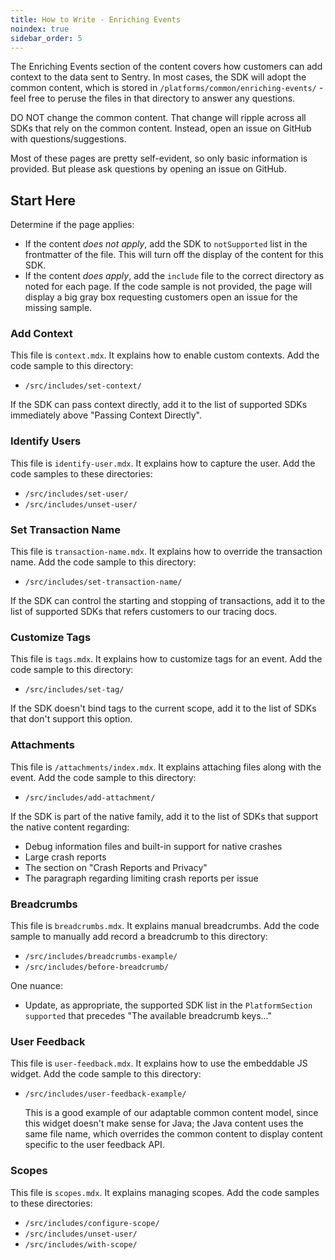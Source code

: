 ```yaml
---
title: How to Write - Enriching Events
noindex: true
sidebar_order: 5
---
```


The Enriching Events section of the content covers how customers can add context to the data sent to Sentry. In most cases, the SDK will adopt the common content, which is stored in `/platforms/common/enriching-events/` - feel free to peruse the files in that directory to answer any questions.

<Alert >

DO NOT change the common content. That change will ripple across all SDKs that rely on the common content. Instead, open an issue on  GitHub with questions/suggestions.

</Alert >

Most of these pages are pretty self-evident, so only basic information is provided. But please ask questions by opening an issue on GitHub.

## Start Here

Determine if the page applies:

- If the content *does not apply*, add the SDK to `notSupported` list in the frontmatter of the file. This will turn off the display of the content for this SDK.
- If the content *does apply*, add the `include` file to the correct directory as noted for each page. If the code sample is not provided, the page will display a big gray box requesting customers open an issue for the missing sample.

### Add Context

This file is `context.mdx`. It explains how to enable custom contexts. Add the code sample to this directory:

- `/src/includes/set-context/`

If the SDK can pass context directly, add it to the list of supported SDKs immediately above "Passing Context Directly".

### Identify Users

This file is `identify-user.mdx`. It explains how to capture the user. Add the code samples to these directories:

- `/src/includes/set-user/`
- `/src/includes/unset-user/`

### Set Transaction Name

This file is `transaction-name.mdx`. It explains how to override the transaction name. Add the code sample to this directory:

- `/src/includes/set-transaction-name/`

If the SDK can control the starting and stopping of transactions, add it to the list of supported SDKs that refers customers to our tracing docs.

### Customize Tags

This file is `tags.mdx`. It explains how to customize tags for an event. Add the code sample to this directory:

- `/src/includes/set-tag/`

If the SDK doesn't bind tags to the current scope, add it to the list of SDKs that don't support this option.

### Attachments

This file is `/attachments/index.mdx`. It explains attaching files along with the event. Add the code sample to this directory:

- `/src/includes/add-attachment/`

If the SDK is part of the native family, add it to the list of SDKs that support the native content regarding:

- Debug information files and built-in support for native crashes
- Large crash reports
- The section on "Crash Reports and Privacy"
- The paragraph regarding limiting crash reports per issue

### Breadcrumbs

This file is `breadcrumbs.mdx`. It explains manual breadcrumbs. Add the code sample to manually add record a breadcrumb to this directory:

- `/src/includes/breadcrumbs-example/`
- `/src/includes/before-breadcrumb/`

One nuance:

- Update, as appropriate, the supported SDK list in the `PlatformSection supported` that precedes "The available breadcrumb keys..."

### User Feedback

This file is `user-feedback.mdx`. It explains how to use the embeddable JS widget. Add the code sample to this directory:

- `/src/includes/user-feedback-example/`

    <Note>

    This is a good example of our adaptable common content model, since this widget doesn't make sense for Java; the Java content uses the same file name, which overrides the common content to display content specific to the user feedback API.

    </Note>

### Scopes

This file is `scopes.mdx`. It explains managing scopes. Add the code samples to these directories:

- `/src/includes/configure-scope/`
- `/src/includes/unset-user/`
- `/src/includes/with-scope/`
